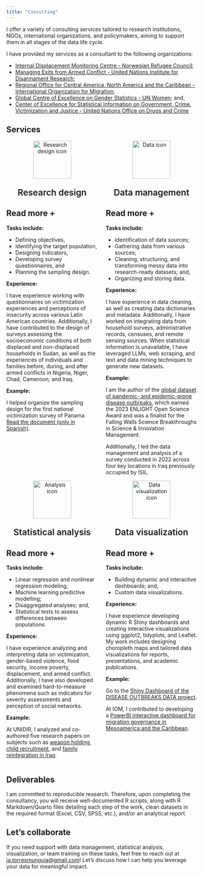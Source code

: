 ```yaml
---
title: "Consulting"
---
```

  
I offer a variety of consulting services tailored to research institutions, NGOs, international organizations, and policymakers, aiming to support them in all stages of the data life cycle. 

I have provided my services as a consultant to the following organizations:
  
- [Internal Displacement Monitoring Centre - Norwegian Refugee Council](https://www.internal-displacement.org/);
- [Managing Exits from Armed Conflict - United Nations Institute for Disarmament Research](https://unidir.org/);
- [Regional Office for Central America, North America and the Caribbean - International Organization for Migration](https://lac.iom.int/es);
- [Global Centre of Excellence on Gender Statistics - UN Women](https://data.unwomen.org/where-we-work/cegs); and,
- [Center of Excellence for Statistical Information on Government, Crime, Victimization and Justice - United Nations Office on Drugs and Crime](https://www.cdeunodc.inegi.org.mx/index.php/en/)

## Services

:::: {.columns}

::: {.column width="50%"}
<div style="text-align: center;">
  <img src="img/gis--search-data.svg" width="100" height="100" alt="Research design icon"> 
  <p style="font-size: calc(1.27rem + 0.24vw); font-weight: 600;">Research design</p>
  </div>
  
::: {.callout-note collapse="true" icon=false}
## Read more +
**Tasks include:**
  
- Defining objectives,
- Identifying the target population,
- Designing indicators,
- Developing survey questionnaires, and
- Planning the sampling design.

**Experience:**
  
I have experience working with questionnaires on victimization experiences and perceptions of insecurity across various Latin American countries. Additionally, I have contributed to the design of surveys assessing the socioeconomic conditions of both displaced and non-displaced households in Sudan, as well as the experiences of individuals and families before, during, and after armed conflicts in Nigeria, Niger, Chad, Cameroon, and Iraq.

**Example:**
  
I helped organize the sampling design for the first national victimization survey of Panama [Read the document (only in Spanish)](https://siec.minseg.gob.pa/wp-content/uploads/2023/01/Diseno-Muestral-de-la-ENVIP-2015.pdf).

:::
  
:::
  
::: {.column width="50%"}
<div style="text-align: center;">
<img src="img/eos-icons--data-scientist-outlined.svg" width="100" height="100" alt="Data icon"> 
<p style="font-size: calc(1.27rem + 0.24vw); font-weight: 600;">Data management</p>
</div>
  
::: {.callout-note collapse="true" icon=false}
## Read more +
**Tasks include:**
  
- Identification of data sources; 
- Gathering data from various sources;
- Cleaning, structuring, and transforming messy data into research-ready datasets; and,
- Organizing and storing data.

**Experience:**
  
I have experience in data cleaning, as well as creating data dictionaries and metadata. Additionally, I have worked on integrating data from household surveys, administrative records, censuses, and remote sensing sources. When statistical information is unavailable, I have leveraged LLMs, web scraping, and text and data mining techniques to generate new datasets.

**Example:**

I am the author of the [global dataset of pandemic- and epidemic-prone disease outbreaks](https://www.nature.com/articles/s41597-022-01797-2), which earned the 2023 ENLIGHT Open Science Award and was a finalist for the Falling Walls Science Breakthroughs in Science & Innovation Management. 

Additionally, I led the data management and analysis of a survey conducted in 2022 across four key locations in Iraq previously occupied by ISIL.

:::
  
:::
  
::::
  
:::: {.columns}

::: {.column width="50%"}
<div style="text-align: center;">
<img src="img/fa-regular--file-code.svg" width="100" height="100" alt="Analysis icon"> 
<p style="font-size: calc(1.27rem + 0.24vw); font-weight: 600;">Statistical analysis</p>
</div>
  
::: {.callout-note collapse="true" icon=false}
## Read more +
**Tasks include:**
  
- Linear regression and nonlinear regression modeling;
- Machine learning predictive modelling;
- Disaggregated analyses; and,
- Statistical tests to assess differences between populations. 

**Experience:**

I have experience analyzing and interpreting data on victimization, gender-based violence, food security, income poverty, displacement, and armed conflict. Additionally, I have also developed and examined hard-to-measure phenomena such as indicators for severity assessments and perception of social networks.

**Example:**

At UNIDIR, I analyzed and co-authored five research papers on subjects such as [weapon holding](https://unidir.org/wp-content/uploads/2024/01/UNIDIR_Factors_Driving_Weapons_Holding_in_the_North_East_of_Nigeria_MEAC_Findings_Report_33.pdf), [child recruitment](https://unidir.org/publication/child-recruitment-in-the-lake-chad-basin-findings-report-22/), and [family reintegration in Iraq](https://unidir.org/publication/coming-home-the-return-and-reintegration-of-families-with-perceived-isil-affiliation-in-iraq-findings-report-28/).
:::
  
:::
  
::: {.column width="50%"}
<div style="text-align: center;">
<img src="img/ix--start-data-analysis.svg" width="100" height="100" alt="Data visualization icon"> 
<p style="font-size: calc(1.27rem + 0.24vw); font-weight: 600;">Data visualization</p>
</div>
  
::: {.callout-note collapse="true" icon=false}
## Read more +
**Tasks include:**
  
- Building dynamic and interactive dashboards; and,
- Custom data visualizations.

**Experience:** 

I have experience developing dynamic R Shiny dashboards and creating interactive visualizations using ggplot2, tidyplots, and Leaflet. My work includes designing choropleth maps and tailored data visualizations for reports, presentations, and academic publications.

**Example:**

Go to the [Shiny Dashboard of the DISEASE OUTBREAKS DATA project](https://jatorresmunguia.shinyapps.io/A_global_dataset_of_disease_outbreaks/).

At IOM, I contributed to developing a [PowerBI interactive dashboard for migration governance in Mesoamerica and the Caribbean](https://rosanjose.iom.int/en/interactive-dashboard-governance-migration-mesoamerica-and-caribbean).
:::
  
:::
  
::::
  
## Deliverables
I am committed to reproducible research. Therefore, upon completing the consultancy, you will receive well-documented R scripts, along with R Markdown/Quarto files detailing each step of the work, clean datasets in the required format (Excel, CSV, SPSS, etc.), and/or an analytical report.

## Let’s collaborate
If you need support with data management, statistical analysis, visualization, or team training on these tasks, feel free to reach out at [ja.torresmunguia@gmail.com](mailto:ja.torresmunguia@gmail.com)! Let's discuss how I can help you leverage your data for meaningful impact.
